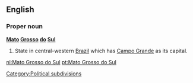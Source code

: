 ==English==

===Proper noun===
'''[[Mato]] [[Grosso]] [[do]] [[Sul]]'''

#State in central-western [[Brazil]] which has [[Campo Grande]] as its capital.
[[Category:Political subdivisions]]
[[nl:Mato Grosso do Sul]]
[[pt:Mato Grosso do Sul]]
